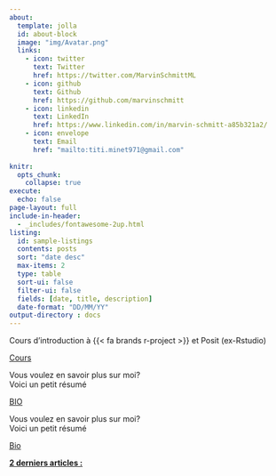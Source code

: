 ```yaml
---
about:
  template: jolla
  id: about-block
  image: "img/Avatar.png"
  links:
    - icon: twitter
      text: Twitter
      href: https://twitter.com/MarvinSchmittML
    - icon: github
      text: Github
      href: https://github.com/marvinschmitt
    - icon: linkedin
      text: LinkedIn
      href: https://www.linkedin.com/in/marvin-schmitt-a85b321a2/
    - icon: envelope
      text: Email
      href: "mailto:titi.minet971@gmail.com"
      
knitr:
  opts_chunk: 
    collapse: true
execute: 
  echo: false
page-layout: full
include-in-header: 
  - _includes/fontawesome-2up.html
listing:
  id: sample-listings
  contents: posts
  sort: "date desc"
  max-items: 2
  type: table
  sort-ui: false
  filter-ui: false
  fields: [date, title, description]
  date-format: "DD/MM/YY"
output-directory : docs
---
```


::: {.grid}
::: {.g-col-12 .g-col-md-4}
<div class="card h-100">
<div class="card-body d-flex flex-column">
<p class="card-text">Cours d'introduction à {{< fa brands r-project >}} et Posit (ex-Rstudio)</p>
<div style="margin-top: auto;"><a href="R et Posit.qmd" class="card-link third-color-link heading-font">Cours</a></div>
</div>
</div>
:::
::: {.g-col-12 .g-col-md-4}
<div class="card h-100">
<div class="card-body d-flex flex-column">
<p class="card-text">Vous voulez en savoir plus sur moi?<br> Voici un petit résumé</p>
<div style="margin-top: auto;"><a href=https://twitter.com/MarvinSchmittML class="card-link third-color-link heading-font">BIO</a></div>
</div>
</div>
:::
::: {.g-col-12 .g-col-md-4}
<div class="card h-100">
<div class="card-body d-flex flex-column">
<p class="card-text">Vous voulez en savoir plus sur moi?<br> Voici un petit résumé</p>
<div style="margin-top: auto;"><a href="About.qmd" class="card-link third-color-link heading-font">Bio</a></div>
</div>
</div>
:::
::: {.g-col-3}
<div class="card-body d-flex flex-column"> 
<div style="margin-top: auto;"><p class="card-text"><b><u>2 derniers articles :</u></b></p>
</div></div>
:::
::: {.g-col-9 #sample-listings}
:::
:::